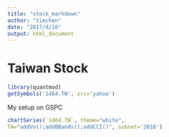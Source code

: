 ```yaml
---
title: "stock_markdown"
author: "timchen"
date: "2017/4/16"
output: html_document
---
```


Taiwan Stock
========================================================
```r
library(quantmod)
getSymbols('1464.TW', src='yahoo')
```
My setup on GSPC
```r
chartSeries(`1464.TW`, theme="white",
TA="addVo();addBBands();addCCI()", subset='2016')
```
